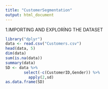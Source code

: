 ```yaml
---
title: "CustomerSegmentation"
output: html_document
---
```

1.IMPORTING AND EXPLORİNG THE DATASET

```r
library("dplyr")
data <- read.csv("Customers.csv")
head(data, 5)
dim(data)
sum(is.na(data))
summary(data)
SD <- data %>%
        select(-c(CustomerID,Gender)) %>%
          apply(2,sd)
as.data.frame(SD)

```


```r













```





